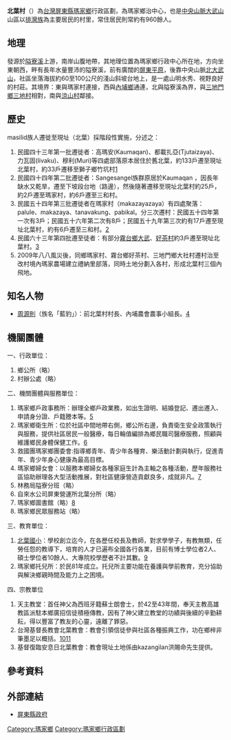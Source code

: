 {{多個問題|
{{Onesource|time=2014-06-08T07:05:41+00:00}}
{{no footnotes|time=2014-06-08T07:05:41+00:00}}
{{refimprove|time=2014-06-08T07:05:41+00:00}}
}}
{{noteTA
|1=zh-hans:村里;zh-hant:村里;
}}
{{ROC Village or Li Info
|Village/LiName = 北葉
|Village/Li = 村
|NativeName = Masilid
|NativeNameLang = pwn
|OldName = 心武里、北葉安
|MapLocation = 
|MapSize = 
|Photo = 
|Caption = 
|City/CountyName = 屏東縣
|DivName = [[瑪家鄉|瑪家鄉]]
|Neighbors = 本鄉：[[瑪家村|瑪家村]]、[[涼山村|涼山村]]、[[佳義村|佳義村]]<br>[[三地門鄉|三地門鄉]]：[[三地村|三地村]]<br>[[內埔鄉|內埔鄉]]：[[水門村|水門村]]、[[隘寮村|隘寮村]]
|Sub = 10
|Elevation = 
|AreaSource = 
|AreaTotal = 7.4443
|PopSource = <ref name="data77132">{{Cite web|url=https://data.gov.tw/dataset/77132|title=村里戶數、單一年齡人口|publisher=內政部戶政司|website=政府資料開放平臺|accessdate=2019-05-21|archive-date=2021-10-28|archive-url=https://web.archive.org/web/20211028102000/https://data.gov.tw/dataset/77132}}</ref>
|YearMonth = 2019年4月
|PopTotal = 972
|HouseholdTotal = 328
|GovSource = <ref name="pthgvilgov">{{Cite web|url=https://www.pthg.gov.tw/townmjt/cp.aspx?n=2B79E7E9545D4BC3|title=瑪家鄉公所村里導覽|website=屏東縣瑪家鄉公所|accessdate=2019-05-21|archive-date=2019-06-05|archive-url=https://web.archive.org/web/20190605042829/https://www.pthg.gov.tw/townmjt/cp.aspx?n=2B79E7E9545D4BC3|dead-url=no}}</ref>
|Head = 柳明光
|Address = 
|PostalCode = 903-41
|Website = 
}}

'''北葉村'''（{{lang-pwn|Masilid}}）為[[台灣|台灣]][[屏東縣|屏東縣]][[瑪家鄉|瑪家鄉]]行政區劃，為瑪家鄉治中心，也是[[中央山脈|中央山脈]][[大武山|大武山]]山區以[[排灣族|排灣族]]為主要居民的村里，常住居民則常約有960餘人。

== 地理 ==
發源於[[隘寮溪|隘寮溪]]上游，南岸山腹地帶，其地理位置為瑪家鄉行政中心所在地，方向坐東朝西，畔有長年水量豐沛的隘寮溪，前有廣闊的[[屏東平原|屏東平原]]，後靠中央山脈[[北大武山|北大武山]]，社區坐落海拔約60至100公尺的淺山斜坡台地上，是一處山明水秀、視野良好的村莊。其境界：東與瑪家村連接，西與[[內埔鄉|內埔鄉]]通連，北與隘寮溪為界，與[[三地門鄉|三地門鄉]][[三地村|三地村]]相對，南與[[涼山村|涼山村]]鄰接。

== 歷史 ==
masilid族人遷徙至現址（北葉）採階段性實施，分述之：
#民國四十三年第一批遷徙者：高瑪安(Kaumaqan)、都載扎亞(Tjutaizaya)、力瓦固(livaku)、穆利(Muri)等四處部落原本居住於舊北葉，約133戶遷至現址北葉村，約33戶遷移至獅子鄉竹坑村[https://web.archive.org/web/20160304214726/http://old.tncsec.gov.tw/b_native_stage/b01_content.php?area=pt&c05=14&c03=10&num=14&a=0101%E9%96%8B%E7%99%BC%E5%8F%B2%E5%9C%8B%E7%AB%8B%E8%87%BA%E5%8D%97%E7%94%9F%E6%B4%BB%E7%BE%8E%E5%AD%B8%E9%A4%A8]
#民國四十四年第二批遷徙者：Sangesangel族群原居於Kaumaqan ，因長年缺水又乾旱，遷至下坡段台地（路邊），然後隨著遷移至現址北葉村約25戶，約2戶遷至瑪家村，約6戶遷至三和村。
#民國五十四年第三批遷徙者在瑪家村（makazayazaya）有四處聚落：palule、makazaya、tanavakung、pabikal。分三次遷村：民國五十四年第一次有3戶；民國五十六年第二次有8戶；民國五十九年第三次約有17戶遷至現址北葉村，約有6戶遷至三和村。[http://sixstar.moc.gov.tw/blog/a202789/communityAction.do?method=doCommunityView屏東縣瑪家鄉北葉社區發展協會]{{dead link|date=2017年11月 |bot=InternetArchiveBot |fix-attempted=yes }}
#民國六十三年第四批遷至徒者：有部分[[霧台鄉|霧台鄉]][[大武村|大武]]、[[好茶村|好茶村]]約3戶遷至現址北葉村。[http://library.taiwanschoolnet.org/cyberfair2005/ptby/web/html/commemorate.htm遷村紀念活動]{{dead link|date=2017年11月 |bot=InternetArchiveBot |fix-attempted=yes }}
#2009年八八風災後，同鄉瑪家村、霧台鄉好茶村、三地門鄉大社村遷村治至改村境內瑪家農場建立禮納里部落，同時土地分劃入各村，形成北葉村三個內飛地。

==知名人物==
*[[周源則|周源則]]（族名「藍豹」）：前北葉村村長、內埔農會農事小組長。[http://twasw.weebly.com/臺灣原住民族傳說故事網]{{dead link|date=2017年11月 |bot=InternetArchiveBot |fix-attempted=yes }}

==機關團體==
一、行政單位：
#鄉公所（略）
#村辦公處（略）
二、機關團體與服務單位：
#瑪家鄉戶政事務所：辦理全鄉戶政業務，如出生證明、結婚登記、遷出遷入、申請身分證、戶籍謄本等。[https://plus.google.com/115338649847592164538/about?gl=tw&hl=zh-TW屏東縣瑪家鄉戶政事務所]
#瑪家鄉衛生所：位於社區中間地帶右側，鄉公所右邊，負責衛生安全政策執行與服務，提供社區居民一般醫療，每日輪值編排為鄉民職司醫療服務，照顧與維護鄉民身體保健工作。[http://www.pthg.gov.tw/townmjt/CP.aspx?s=6792&cp=1&n=15337瑪家鄉衛生所屏東縣政府] {{Wayback|url=http://www.pthg.gov.tw/townmjt/CP.aspx?s=6792&cp=1&n=15337%E7%91%AA%E5%AE%B6%E9%84%89%E8%A1%9B%E7%94%9F%E6%89%80%E5%B1%8F%E6%9D%B1%E7%B8%A3%E6%94%BF%E5%BA%9C |date=20190619124000 }}
#救國團瑪家鄉團委會:指導鄉青年、青少年各種育、樂活動計劃與執行，促進青年、青少年身心健康為最高目標。
#瑪家鄉婦女會：以服務本鄉婦女各種家庭生計為主軸之各種活動，歷年服務社區協助辦理各大型活動推展，對社區健康營造貢獻良多，成就非凡。[http://poi.zhupiter.com/p/cht-806999/%E7%91%AA%E5%AE%B6%E9%84%89%E5%AE%B6%E5%BA%AD%E6%9A%A8%E5%A9%A6%E5%A5%B3%E6%9C%8D%E5%8B%99%E4%B8%AD%E5%BF%83/瑪家鄉家庭暨婦女服務中心屏東社團屏東縣] {{Wayback|url=http://poi.zhupiter.com/p/cht-806999/%E7%91%AA%E5%AE%B6%E9%84%89%E5%AE%B6%E5%BA%AD%E6%9A%A8%E5%A9%A6%E5%A5%B3%E6%9C%8D%E5%8B%99%E4%B8%AD%E5%BF%83/%E7%91%AA%E5%AE%B6%E9%84%89%E5%AE%B6%E5%BA%AD%E6%9A%A8%E5%A9%A6%E5%A5%B3%E6%9C%8D%E5%8B%99%E4%B8%AD%E5%BF%83%E5%B1%8F%E6%9D%B1%E7%A4%BE%E5%9C%98%E5%B1%8F%E6%9D%B1%E7%B8%A3 |date=20190624085617 }}
#林務局隘寮分班（略）
#自來水公司屏東營運所北葉分所（略）
#瑪家鄉圖書館（略）[http://www.cultural.pthg.gov.tw/pthglib/blog/blog01.aspx?USER=2屏東縣文化處)瑪家鄉立圖書館屏東縣政府文化處]
#瑪家鄉民眾服務站（略）
三、教育單位：
#[[北葉國小|北葉國小]]：學校創立迄今，在各歷任校長及教師，對求學學子，有教無類，任勞任怨的教導下，培育的人才已遍布全國各行各業，目前有博士學位者2人、碩士學位者10餘人、大專院校學歷者不計其數。[http://www.byps.ptc.edu.tw/屏東縣北葉國小]{{dead link|date=2017年11月 |bot=InternetArchiveBot |fix-attempted=yes }}
#瑪家鄉托兒所：於民81年成立。托兒所主要功能在養護與學前教育，充分協助與解決鄉親時間及能力上之困境。
四、宗教單位
#天主教堂：首任神父為西班牙籍蘇士朗會士，於42至43年間，奉天主教高雄教區派駐本鄉廣招信徒積極傳教，因有了神父建立教堂的功績與後續的辛勤耕耘，得以豐富了教友的心靈，遠離了罪惡。
#台灣基督長教會北葉教會：教會引領信徒參與社區各種振興工作，功在鄉梓非筆墨足以概括。[http://www.pct.org.tw/churchdata.aspx?strOrgNo=C16012北葉教會台灣基督長老教會]{{Wayback|url=http://www.pct.org.tw/churchdata.aspx?strOrgNo=C16012%E5%8C%97%E8%91%89%E6%95%99%E6%9C%83%E5%8F%B0%E7%81%A3%E5%9F%BA%E7%9D%A3%E9%95%B7%E8%80%81%E6%95%99%E6%9C%83 |date=20190605164929 }}[http://church.oursweb.net/church.php?pkey=811770台灣基督長老教會北葉教會]{{dead link|date=2017年11月 |bot=InternetArchiveBot |fix-attempted=yes }}
#基督復臨安息日北葉教會：教會現址土地係由kazangilan洪賜命先生提供。

==參考資料==
{{Reflist}}

==外部連結==
*[https://web.archive.org/web/20100722001856/http://www.pthg.gov.tw/ 屏東縣政府]

{{瑪家鄉}}

[[Category:瑪家鄉|Category:瑪家鄉]]
[[Category:瑪家鄉行政區劃|Category:瑪家鄉行政區劃]]